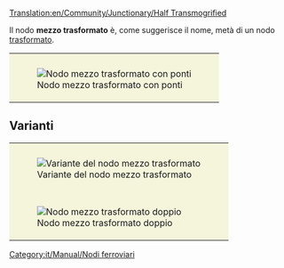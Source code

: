 [[Translation:en/Community/Junctionary/Half Transmogrified]]
{{it/Community/Junctionary/Nodi ferroviari}}

Il nodo '''mezzo trasformato''' è, come suggerisce il nome, metà di un nodo [[it/Community/Junctionary/Trasformato|trasformato]].

{{it/Community/Junctionary/Requisiti nodo|<!--1-->mediamente costoso
|<!-- 2 -->3
|<!-- 3 -->1
|<!-- 4 -->2
|<!-- 5 -->1
|<!-- 6 -->1
|<!-- 7 -->1
|<!-- 8 -->0
|<!-- 9 -->1
|<!-- 10 -->0
|<!-- 11 -->0
|<!-- 12 -->0
|<!-- lasciare vuoto questo spazio -->
|<!-- 13 -->I treni guasti possono blocare più binari.
|<!-- 14 -->

====Pro====
* Abbastanza scorrevole.
* Abbastanza compatto.
* Gli ingorghi sono improbabili poiché le tracce si suddividono prima che si uniscano.
* Nessua rotatoria.

====Contro====
* Le pendenze rendono alcuni treni più lenti.
<!-- 
Legenda numeri: 1 Costo; 2 Difficoltà di costruzione; 3 Tunnel; 4 Ponti; 5 Curve; 6 Dislivelli; 
7 Bivi; 8 Percorso diretto; 9 Percorsi naturali; 10 Stallo; 11 Rotatoria; 12 Segnale; 13 Guasti; 14 Lista

Per spiegazioni dettagliate sulla compilazione clicca sul titolo del template.
-->
}}
{|style="border: 0px; margin: auto;"
|style="padding: 10px 10px 5px; 10px; background-color: #F5F5DC;"|[[File:en/Community/Junctionary/Ttd.half.transmogrified.variant.png|frame|center|Nodo mezzo trasformato con ponti]]
|}

==Varianti==
{|style="border-collapse: separate; border: 0px; margin: auto;" cellspacing="10"
|style="padding: 10px 10px 5px; 10px; background-color: #F5F5DC;"|[[File:en/Community/Junctionary/Ttd.half.transmogrified.original.png|frame|center|Variante del nodo mezzo trasformato]]
|-
|style="padding: 10px 10px 5px; 10px; background-color: #F5F5DC;"|[[File:en/Community/Junctionary/Ttd.dual.half.transmogrified.png|frame|center|Nodo mezzo trasformato doppio]]
|}

[[Category:it/Manual/Nodi ferroviari]]
